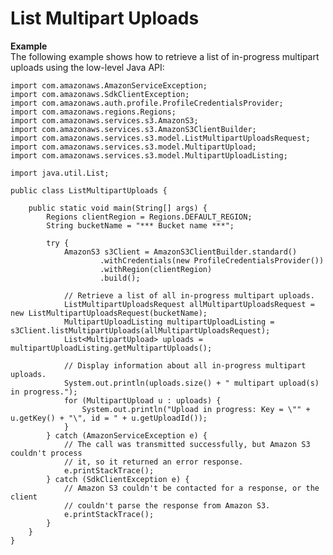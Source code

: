 # List Multipart Uploads<a name="LLlistMPuploadsJava"></a>

**Example**  
The following example shows how to retrieve a list of in\-progress multipart uploads using the low\-level Java API:  

```
import com.amazonaws.AmazonServiceException;
import com.amazonaws.SdkClientException;
import com.amazonaws.auth.profile.ProfileCredentialsProvider;
import com.amazonaws.regions.Regions;
import com.amazonaws.services.s3.AmazonS3;
import com.amazonaws.services.s3.AmazonS3ClientBuilder;
import com.amazonaws.services.s3.model.ListMultipartUploadsRequest;
import com.amazonaws.services.s3.model.MultipartUpload;
import com.amazonaws.services.s3.model.MultipartUploadListing;

import java.util.List;

public class ListMultipartUploads {

    public static void main(String[] args) {
        Regions clientRegion = Regions.DEFAULT_REGION;
        String bucketName = "*** Bucket name ***";

        try {
            AmazonS3 s3Client = AmazonS3ClientBuilder.standard()
                    .withCredentials(new ProfileCredentialsProvider())
                    .withRegion(clientRegion)
                    .build();

            // Retrieve a list of all in-progress multipart uploads.
            ListMultipartUploadsRequest allMultipartUploadsRequest = new ListMultipartUploadsRequest(bucketName);
            MultipartUploadListing multipartUploadListing = s3Client.listMultipartUploads(allMultipartUploadsRequest);
            List<MultipartUpload> uploads = multipartUploadListing.getMultipartUploads();

            // Display information about all in-progress multipart uploads.
            System.out.println(uploads.size() + " multipart upload(s) in progress.");
            for (MultipartUpload u : uploads) {
                System.out.println("Upload in progress: Key = \"" + u.getKey() + "\", id = " + u.getUploadId());
            }
        } catch (AmazonServiceException e) {
            // The call was transmitted successfully, but Amazon S3 couldn't process 
            // it, so it returned an error response.
            e.printStackTrace();
        } catch (SdkClientException e) {
            // Amazon S3 couldn't be contacted for a response, or the client  
            // couldn't parse the response from Amazon S3.
            e.printStackTrace();
        }
    }
}
```